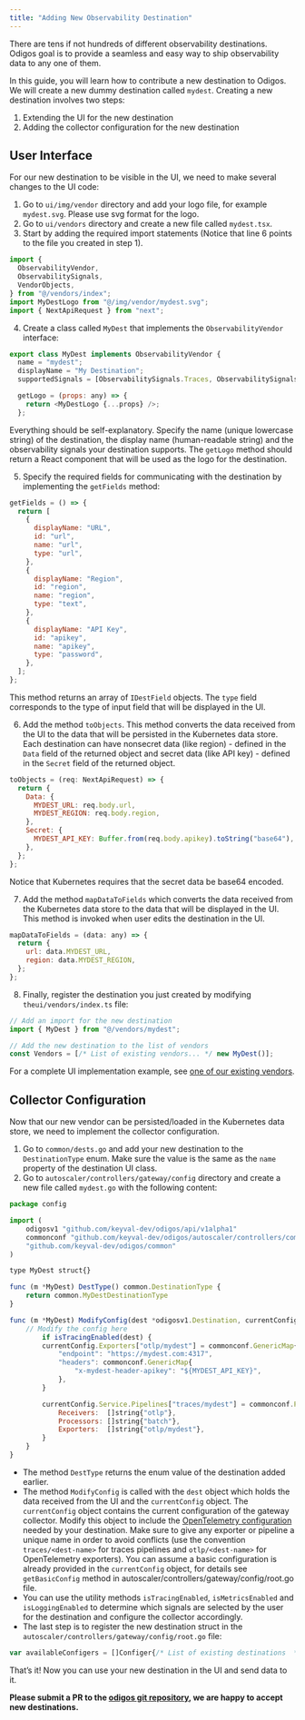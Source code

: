 ```yaml
---
title: "Adding New Observability Destination"
---
```


There are tens if not hundreds of different observability destinations. Odigos
goal is to provide a seamless and easy way to ship observability data to any one
of them.

In this guide, you will learn how to contribute a new destination to Odigos. We
will create a new dummy destination called `mydest`. Creating a new destination
involves two steps:

1. Extending the UI for the new destination
2. Adding the collector configuration for the new destination

## User Interface

For our new destination to be visible in the UI, we need to make several changes
to the UI code:

1. Go to `ui/img/vendor` directory and add your logo file, for example
   `mydest.svg`. Please use svg format for the logo.
2. Go to `ui/vendors` directory and create a new file called `mydest.tsx`.
3. Start by adding the required import statements (Notice that line 6 points to
   the file you created in step 1).

```js
import {
  ObservabilityVendor,
  ObservabilitySignals,
  VendorObjects,
} from "@/vendors/index";
import MyDestLogo from "@/img/vendor/mydest.svg";
import { NextApiRequest } from "next";
```

4. Create a class called `MyDest` that implements the `ObservabilityVendor`
   interface:

```js
export class MyDest implements ObservabilityVendor {
  name = "mydest";
  displayName = "My Destination";
  supportedSignals = [ObservabilitySignals.Traces, ObservabilitySignals.Metrics];

  getLogo = (props: any) => {
    return <MyDestLogo {...props} />;
  };
```

Everything should be self-explanatory. Specify the name (unique lowercase
string) of the destination, the display name (human-readable string) and the
observability signals your destination supports. The `getLogo` method should
return a React component that will be used as the logo for the destination.

5. Specify the required fields for communicating with the destination by
   implementing the `getFields` method:

```js
getFields = () => {
  return [
    {
      displayName: "URL",
      id: "url",
      name: "url",
      type: "url",
    },
    {
      displayName: "Region",
      id: "region",
      name: "region",
      type: "text",
    },
    {
      displayName: "API Key",
      id: "apikey",
      name: "apikey",
      type: "password",
    },
  ];
};
```

This method returns an array of `IDestField` objects. The `type` field
corresponds to the type of input field that will be displayed in the UI.

6. Add the method `toObjects`. This method converts the data received from the
   UI to the data that will be persisted in the Kubernetes data store. Each
   destination can have nonsecret data (like region) - defined in the `Data`
   field of the returned object and secret data (like API key) - defined in the
   `Secret` field of the returned object.

```js
toObjects = (req: NextApiRequest) => {
  return {
    Data: {
      MYDEST_URL: req.body.url,
      MYDEST_REGION: req.body.region,
    },
    Secret: {
      MYDEST_API_KEY: Buffer.from(req.body.apikey).toString("base64"),
    },
  };
};
```

<Note>
  Notice that Kubernetes requires that the secret data be base64 encoded.
</Note>

7. Add the method `mapDataToFields` which converts the data received from the
   Kubernetes data store to the data that will be displayed in the UI. This
   method is invoked when user edits the destination in the UI.

```js
mapDataToFields = (data: any) => {
  return {
    url: data.MYDEST_URL,
    region: data.MYDEST_REGION,
  };
};
```

8. Finally, register the destination you just created by modifying
   `theui/vendors/index.ts` file:

```js
// Add an import for the new destination
import { MyDest } from "@/vendors/mydest";

// Add the new destination to the list of vendors
const Vendors = [/* List of existing vendors... */ new MyDest()];
```

For a complete UI implementation example, see
[one of our existing vendors](https://github.com/keyval-dev/odigos/tree/main/ui/vendors).

## Collector Configuration

Now that our new vendor can be persisted/loaded in the Kubernetes data store, we
need to implement the collector configuration.

1. Go to `common/dests.go` and add your new destination to the `DestinationType`
   enum. Make sure the value is the same as the `name` property of the
   destination UI class.
2. Go to `autoscaler/controllers/gateway/config` directory and create a new file
   called `mydest.go` with the following content:

```js
package config

import (
	odigosv1 "github.com/keyval-dev/odigos/api/v1alpha1"
	commonconf "github.com/keyval-dev/odigos/autoscaler/controllers/common"
	"github.com/keyval-dev/odigos/common"
)

type MyDest struct{}

func (m *MyDest) DestType() common.DestinationType {
	return common.MyDestDestinationType
}

func (m *MyDest) ModifyConfig(dest *odigosv1.Destination, currentConfig *commonconf.Config) {
    // Modify the config here
    	if isTracingEnabled(dest) {
		currentConfig.Exporters["otlp/mydest"] = commonconf.GenericMap{
			"endpoint": "https://mydest.com:4317",
			"headers": commonconf.GenericMap{
				"x-mydest-header-apikey": "${MYDEST_API_KEY}",
			},
		}

		currentConfig.Service.Pipelines["traces/mydest"] = commonconf.Pipeline{
			Receivers:  []string{"otlp"},
			Processors: []string{"batch"},
			Exporters:  []string{"otlp/mydest"},
		}
	}
}
```

- The method `DestType` returns the enum value of the destination added earlier.
- The method `ModifyConfig` is called with the `dest` object which holds the
  data received from the UI and the `currentConfig` object. The `currentConfig`
  object contains the current configuration of the gateway collector. Modify
  this object to include the
  [OpenTelemetry configuration](https://opentelemetry.io/docs/collector/configuration/)
  needed by your destination. Make sure to give any exporter or pipeline a
  unique name in order to avoid conflicts (use the convention
  `traces/<dest-name>` for traces pipelines and `otlp/<dest-name>` for
  OpenTelemetry exporters). You can assume a basic configuration is already
  provided in the `currentConfig` object, for details see `getBasicConfig`
  method in autoscaler/controllers/gateway/config/root.go file.
- You can use the utility methods `isTracingEnabled`, `isMetricsEnabled` and
  `isLoggingEnabled` to determine which signals are selected by the user for the
  destination and configure the collector accordingly.
- The last step is to register the new destination struct in the
  `autoscaler/controllers/gateway/config/root.go` file:

```js
var availableConfigers = []Configer{/* List of existing destinations  */, &MyDest{}}
```

That’s it! Now you can use your new destination in the UI and send data to it.

**Please submit a PR to the
[odigos git repository](https://github.com/keyval-dev/odigos), we are happy to
accept new destinations.**
